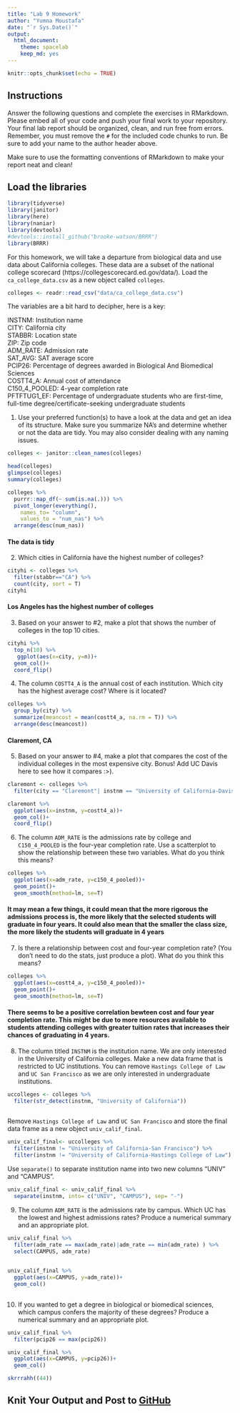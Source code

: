 ```yaml
---
title: "Lab 9 Homework"
author: "Yumna Moustafa"
date: "`r Sys.Date()`"
output:
  html_document: 
    theme: spacelab
    keep_md: yes
---
```


```r
knitr::opts_chunk$set(echo = TRUE)
```

## Instructions
Answer the following questions and complete the exercises in RMarkdown. Please embed all of your code and push your final work to your repository. Your final lab report should be organized, clean, and run free from errors. Remember, you must remove the `#` for the included code chunks to run. Be sure to add your name to the author header above.  

Make sure to use the formatting conventions of RMarkdown to make your report neat and clean!  

## Load the libraries
```r
library(tidyverse)
library(janitor)
library(here)
library(naniar)
library(devtools)
#devtools::install_github("brooke-watson/BRRR")
library(BRRR)
``` 

For this homework, we will take a departure from biological data and use data about California colleges. These data are a subset of the national college scorecard (https://collegescorecard.ed.gov/data/). Load the `ca_college_data.csv` as a new object called `colleges`.
```r
colleges <- readr::read_csv("data/ca_college_data.csv")
```

The variables are a bit hard to decipher, here is a key:  

INSTNM: Institution name  
CITY: California city  
STABBR: Location state  
ZIP: Zip code  
ADM_RATE: Admission rate  
SAT_AVG: SAT average score  
PCIP26: Percentage of degrees awarded in Biological And Biomedical Sciences  
COSTT4_A: Annual cost of attendance  
C150_4_POOLED: 4-year completion rate  
PFTFTUG1_EF: Percentage of undergraduate students who are first-time, full-time degree/certificate-seeking undergraduate students  

1. Use your preferred function(s) to have a look at the data and get an idea of its structure. Make sure you summarize NA's and determine whether or not the data are tidy. You may also consider dealing with any naming issues.
```r
colleges <- janitor::clean_names(colleges)
```

```r
head(colleges)
glimpse(colleges)
summary(colleges)

```

```r
colleges %>% 
  purrr::map_df(~ sum(is.na(.))) %>% 
  pivot_longer(everything(),
    names_to= "column",
    values_to = "num_nas") %>% 
  arrange(desc(num_nas))
```
#### The data is tidy ####

2. Which cities in California have the highest number of colleges?
```r
cityhi <- colleges %>% 
  filter(stabbr=="CA") %>% 
  count(city, sort = T) 
cityhi
```
#### Los Angeles has the highest number of colleges ####

3. Based on your answer to #2, make a plot that shows the number of colleges in the top 10 cities.
```r
cityhi %>%
  top_n(10) %>% 
   ggplot(aes(x=city, y=n))+
  geom_col()+
  coord_flip()

```

4. The column `COSTT4_A` is the annual cost of each institution. Which city has the highest average cost? Where is it located?
```r
colleges %>% 
  group_by(city) %>% 
  summarize(meancost = mean(costt4_a, na.rm = T)) %>% 
  arrange(desc(meancost))
```
#### Claremont, CA ####

5. Based on your answer to #4, make a plot that compares the cost of the individual colleges in the most expensive city. Bonus! Add UC Davis here to see how it compares :>).
```r
claremont <- colleges %>% 
  filter(city == "Claremont"| instnm == "University of California-Davis")

claremont %>% 
  ggplot(aes(x=instnm, y=costt4_a))+
  geom_col()+
  coord_flip()
```

6. The column `ADM_RATE` is the admissions rate by college and `C150_4_POOLED` is the four-year completion rate. Use a scatterplot to show the relationship between these two variables. What do you think this means?
```r
colleges %>% 
  ggplot(aes(x=adm_rate, y=c150_4_pooled))+
  geom_point()+
  geom_smooth(method=lm, se=T)
```
#### It may mean a few things, it could mean that the more rigorous the admissions process is, the more likely that the selected students will graduate in four years. It could also mean that the smaller the class size, the more likely the students will graduate in 4 years ####

7. Is there a relationship between cost and four-year completion rate? (You don't need to do the stats, just produce a plot). What do you think this means?
```r
colleges %>% 
  ggplot(aes(x=costt4_a, y=c150_4_pooled))+
  geom_point()+
  geom_smooth(method=lm, se=T)
```

#### There seems to be a positive correlation bewteen cost and four year completion rate. This might be due to more resources available to students attending colleges with greater tuition rates that increases their chances of graduating in 4 years.  ####

8. The column titled `INSTNM` is the institution name. We are only interested in the University of California colleges. Make a new data frame that is restricted to UC institutions. You can remove `Hastings College of Law` and `UC San Francisco` as we are only interested in undergraduate institutions.
```r
uccolleges <- colleges %>% 
  filter(str_detect(instnm, "University of California"))
  
```

Remove `Hastings College of Law` and `UC San Francisco` and store the final data frame as a new object `univ_calif_final`.
```r
univ_calif_final<- uccolleges %>% 
  filter(instnm != "University of California-San Francisco") %>%
  filter(instnm != "University of California-Hastings College of Law")
```

Use `separate()` to separate institution name into two new columns "UNIV" and "CAMPUS".
```r
univ_calif_final <- univ_calif_final %>% 
  separate(instnm, into= c("UNIV", "CAMPUS"), sep= "-")
```

9. The column `ADM_RATE` is the admissions rate by campus. Which UC has the lowest and highest admissions rates? Produce a numerical summary and an appropriate plot.
```r
univ_calif_final %>% 
  filter(adm_rate == max(adm_rate)|adm_rate == min(adm_rate) ) %>% 
  select(CAMPUS, adm_rate)
  
```

```r
univ_calif_final %>%
  ggplot(aes(x=CAMPUS, y=adm_rate))+
  geom_col()
  
```

10. If you wanted to get a degree in biological or biomedical sciences, which campus confers the majority of these degrees? Produce a numerical summary and an appropriate plot.
```r
univ_calif_final %>%
  filter(pcip26 == max(pcip26))

```

```r
univ_calif_final %>%
  ggplot(aes(x=CAMPUS, y=pcip26))+
  geom_col()

skrrrahh((44))
```

## Knit Your Output and Post to [GitHub](https://github.com/FRS417-DataScienceBiologists)